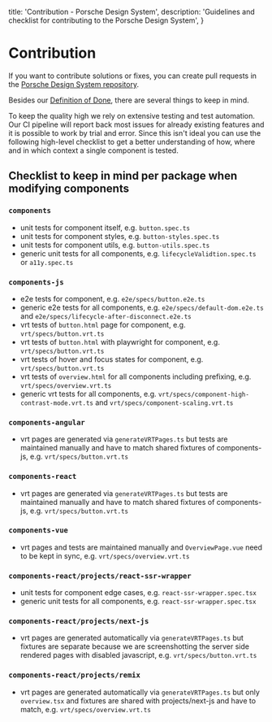   title: 'Contribution - Porsche Design System',
  description: 'Guidelines and checklist for contributing to the Porsche Design System',
}

# Contribution

If you want to contribute solutions or fixes, you can create pull requests in the
[Porsche Design System repository](https://github.com/porsche-design-system/porsche-design-system).

Besides our [Definition of Done](must-know/definition-of-done), there are several things to keep in mind.

To keep the quality high we rely on extensive testing and test automation.
Our CI pipeline will report back most issues for already existing features and it is possible to work by trial and
error. Since this isn't ideal you can use the following high-level checklist to get a better understanding of how, where
and in which context a single component is tested.

## Checklist to keep in mind per package when modifying components

### `components`

- unit tests for component itself, e.g. `button.spec.ts`
- unit tests for component styles, e.g. `button-styles.spec.ts`
- unit tests for component utils, e.g. `button-utils.spec.ts`
- generic unit tests for all components, e.g. `lifecycleValidtion.spec.ts` or `a11y.spec.ts`

### `components-js`

- e2e tests for component, e.g. `e2e/specs/button.e2e.ts`
- generic e2e tests for all components, e.g. `e2e/specs/default-dom.e2e.ts` and
`e2e/specs/lifecycle-after-disconnect.e2e.ts`
- vrt tests of `button.html` page for component, e.g. `vrt/specs/button.vrt.ts`
- vrt tests of `button.html` with playwright for component, e.g. `vrt/specs/button.vrt.ts`
- vrt tests of hover and focus states for component, e.g. `vrt/specs/button.vrt.ts`
- vrt tests of `overview.html` for all components including prefixing, e.g. `vrt/specs/overview.vrt.ts`
- generic vrt tests for all components, e.g. `vrt/specs/component-high-contrast-mode.vrt.ts` and
`vrt/specs/component-scaling.vrt.ts`

### `components-angular`

- vrt pages are generated via `generateVRTPages.ts` but tests are maintained manually and have to match shared fixtures
of components-js, e.g. `vrt/specs/button.vrt.ts`

### `components-react`

- vrt pages are generated via `generateVRTPages.ts` but tests are maintained manually and have to match shared fixtures
of components-js, e.g. `vrt/specs/button.vrt.ts`

### `components-vue`

- vrt pages and tests are maintained manually and `OverviewPage.vue` need to be kept in sync, e.g.
`vrt/specs/overview.vrt.ts`

### `components-react/projects/react-ssr-wrapper`

- unit tests for component edge cases, e.g. `react-ssr-wrapper.spec.tsx`
- generic unit tests for all components, e.g. `react-ssr-wrapper.spec.tsx`

### `components-react/projects/next-js`

- vrt pages are generated automatically via `generateVRTPages.ts` but fixtures are separate because we are
screenshotting the server side rendered pages with disabled javascript, e.g. `vrt/specs/button.vrt.ts`

### `components-react/projects/remix`

- vrt pages are generated automatically via `generateVRTPages.ts` but only `overview.tsx` and fixtures are shared with
projects/next-js and have to match, e.g. `vrt/specs/overview.vrt.ts`
